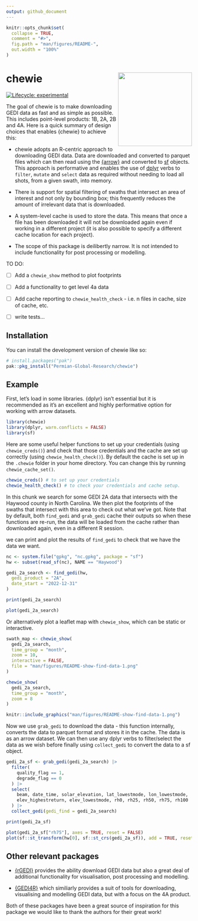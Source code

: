 ```yaml
---
output: github_document
---
```


<!-- README.md is generated from README.Rmd. Please edit that file -->

```r
knitr::opts_chunk$set(
  collapse = TRUE,
  comment = "#>",
  fig.path = "man/figures/README-",
  out.width = "100%"
)
```

# chewie<img src="man/figures/chewie-hex.png" align="right" height="200" alt=""/>

<!-- badges: start -->
[![Lifecycle: experimental](https://img.shields.io/badge/lifecycle-experimental-orange.svg)](https://lifecycle.r-lib.org/articles/stages.html#experimental)
<!-- badges: end -->

The goal of chewie is to make downloading GEDI data as fast and as simple as 
possible. This includes point-level products: 1B, 2A, 2B and 4A.
Here is a quick summary of design choices that enables {chewie} to 
achieve this:

- chewie adopts an R-centric approach to downloading GEDI data. Data are 
  downloaded and converted to parquet files which can then read using the 
  [{arrow}](https://arrow.apache.org/docs/r/index.html) and converted to 
  [sf](https://r-spatial.github.io/sf/) objects. This approach is performative 
  and enables the use of [dplyr](https://dplyr.tidyverse.org/) verbs to `filter`, 
  `mutate` and `select` data as required without needing to load all shots, from
  a given swath, into memory.

-  There is support for spatial filtering of swaths that intersect an area of 
  interest and not only by bounding box; this frequently reduces the amount 
  of irrelevant data that is downloaded.

- A system-level cache is used to store the data. This means that once a file
  has been downloaded it will not be downloaded again even if working in a 
  different project (it is also possible to specify a different cache location 
  for each project).

- The scope of this package is deilibertly narrow. It is not intended to include 
  functionality for post processing or modelling.


TO DO:

- [ ] Add a `chewie_show` method to plot footprints

- [ ] Add a functionality to get level 4a data
  
- [ ] Add cache reporting to `chewie_health_check` - i.e. n files in cache, 
size of cache, etc.

- [ ] write tests...


## Installation

You can install the development version of chewie like so:

```r
# install.packages("pak")
pak::pkg_install("Permian-Global-Research/chewie")
```

## Example

First, let's load in some libraries. {dplyr} isn't essential but it is 
recommended as it's an excellent and highly performative option for working with 
arrow datasets.

```r
library(chewie)
library(dplyr, warn.conflicts = FALSE)
library(sf)
```

Here are some useful helper functions to set up your credentials (using 
`chewie_creds()`) and check that those credentials and the cache are set up 
correctly (using `chewie_health_check()`). By default the cache is set up in the 
`.chewie` folder in your home directory. You can change this by running 
`chewie_cache_set()`.

```r
chewie_creds() # to set up your credentials
chewie_health_check() # to check your credentials and cache setup.
```

In this chunk we search for some GEDI 2A data that intersects with the Haywood
county in North Carolina. We then plot the footprints of the swaths that
intersect with this area to check out what we've got. Note that by default,
both `find_gedi` and `grab_gedi` cache their outputs so when these functions are
re-run, the data will be loaded from the cache rather than downloaded again, 
even in a different R session.

we can print and plot the results of `find_gedi` to check that we have the data
we want.

```r
nc <- system.file("gpkg", "nc.gpkg", package = "sf")
hw <- subset(read_sf(nc), NAME == "Haywood")

gedi_2a_search <- find_gedi(hw,
  gedi_product = "2A",
  date_start = "2022-12-31"
)

print(gedi_2a_search)

plot(gedi_2a_search)
```

Or alternatively plot a leaflet map with `chewie_show`, which can be static or 
interactive.
```r
swath_map <- chewie_show(
  gedi_2a_search,
  time_group = "month",
  zoom = 10,
  interactive = FALSE,
  file = "man/figures/README-show-find-data-1.png"
)
```
```r
chewie_show(
  gedi_2a_search,
  time_group = "month",
  zoom = 8
)
```
```r
knitr::include_graphics("man/figures/README-show-find-data-1.png")
```

Now we use `grab_gedi` to download the data - this function internally, converts
the data to parquet format and stores it in the cache. The data is as an arrow
dataset. We can then use any dplyr verbs to filter/select the data as we wish 
before finally using `collect_gedi` to convert the data to a sf object. 
```r
gedi_2a_sf <- grab_gedi(gedi_2a_search) |>
  filter(
    quality_flag == 1,
    degrade_flag == 0
  ) |>
  select(
    beam, date_time, solar_elevation, lat_lowestmode, lon_lowestmode,
    elev_highestreturn, elev_lowestmode, rh0, rh25, rh50, rh75, rh100
  ) |>
  collect_gedi(gedi_find = gedi_2a_search)

print(gedi_2a_sf)

plot(gedi_2a_sf["rh75"], axes = TRUE, reset = FALSE)
plot(sf::st_transform(hw[0], sf::st_crs(gedi_2a_sf)), add = TRUE, reset = FALSE)
```


## Other relevant packages
- [{rGEDI}](https://github.com/carlos-alberto-silva/rGEDI) provides the ability
download GEDI data but also a great deal of additional functionality for 
visualisation, post processing and modelling.

- [{GEDI4R}](https://github.com/VangiElia/GEDI4R) which similiarly provides a 
suit of tools for downloading, visualising and modelling GEDI data, but with a
focus on the 4A product.

Both of these packages have been a great source of inspiration for this package
we would like to thank the authors for their great work! 
